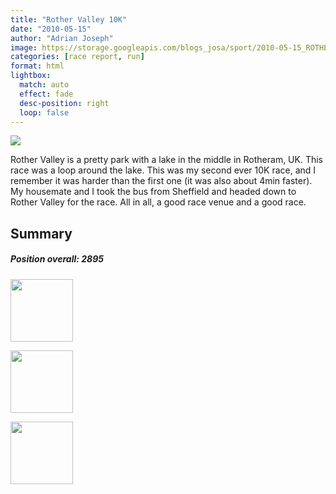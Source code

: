 ```yaml
---
title: "Rother Valley 10K"
date: "2010-05-15"
author: "Adrian Joseph"
image: https://storage.googleapis.com/blogs_josa/sport/2010-05-15_ROTHER_VALLEY_10K/img/01.png
categories: [race report, run]
format: html
lightbox:
  match: auto
  effect: fade
  desc-position: right
  loop: false
---
```


![](https://storage.googleapis.com/blogs_josa/sport/2010-05-15_ROTHER_VALLEY_10K/img/01.png)

Rother Valley is a pretty park with a lake in the middle in Rotheram, UK. This race was a loop around the lake. This was my second ever 10K race, and I remember it was harder than the first one (it was also about 4min faster). My housemate and I took the bus from Sheffield and headed down to Rother Valley for the race. All in all, a good race venue and a good race.

## Summary

```{=html}
<div class="row g-4">
  
  <div class="col-md-4">
  <div class="card h-100 bg-info text-white">
  <div class="card-body">
  <h5 class="card-title"><b>Position overall: 2895</b></h5>
  <p class="card-text"></p>
  </div>
  </div>
  </div>
  
  </div>
  
  ```




::: {layout-ncol=4}
![](https://storage.googleapis.com/blogs_josa/sport/2010-05-15_ROTHER_VALLEY_10K/img/01.png){ width="100" group="hi" }

![](https://storage.googleapis.com/blogs_josa/sport/2010-05-15_ROTHER_VALLEY_10K/img/02.jpg){ width="100" group="hi" }

![](https://storage.googleapis.com/blogs_josa/sport/2010-05-15_ROTHER_VALLEY_10K/img/03.jpg){ width="100" group="hi" }


:::
